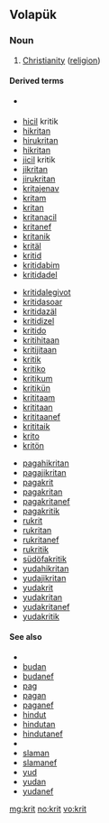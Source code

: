 {{also|krít}}
==Volapük==

===Noun===
{{head|vo|noun}}

# [[Christianity]] ([[religion]])

====Derived terms====
{{rel-top3|Terms derived from ''krit''}}
* {{l|vo|cil}} {{l|vo|kritik}}
* [[hicil]] kritik
* [[hikritan]]
* [[hirukritan]]
* [[hikritan]]
* [[jicil]] kritik
* [[jikritan]]
* [[jirukritan]]
* [[kritajenav]]
* [[kritam]]
* [[kritan]]
* [[kritanacil]]
* [[kritanef]]
* [[kritanik]]
* [[kritäl]]
* [[kritid]]
* [[kritidabim]]
* [[kritidadel]]
{{rel-mid3}}
* [[kritidalegivot]]
* [[kritidasoar]]
* [[kritidazäl]]
* [[kritidizel]]
* [[kritido]]
* [[kritihitaan]]
* [[kritijitaan]]
* [[kritik]]
* [[kritiko]]
* [[kritikum]]
* [[kritikün]]
* [[krititaam]]
* [[krititaan]]
* [[krititaanef]]
* [[krititaik]]
* [[krito]]
* [[kritön]]
{{rel-mid3}}
* [[pagahikritan]]
* [[pagajikritan]]
* [[pagakrit]]
* [[pagakritan]]
* [[pagakritanef]]
* [[pagakritik]]
* [[rukrit]]
* [[rukritan]]
* [[rukritanef]]
* [[rukritik]]
* [[südöfakritik]]
* [[yudahikritan]]
* [[yudajikritan]]
* [[yudakrit]]
* [[yudakritan]]
* [[yudakritanef]]
* [[yudakritik]]
{{rel-bottom}}

====See also====
* {{l|vo|bud}}
* [[budan]]
* [[budanef]]
* [[pag]]
* [[pagan]]
* [[paganef]]
* [[hindut]]
* [[hindutan]]
* [[hindutanef]]
* {{l|vo|slam}}
* [[slaman]]
* [[slamanef]]
* [[yud]]
* [[yudan]]
* [[yudanef]]

[[mg:krit]]
[[no:krit]]
[[vo:krit]]